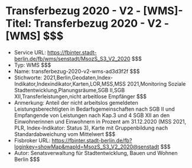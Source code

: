 # Transferbezug 2020 - V2 - [WMS]- Titel: Transferbezug 2020 - V2 - [WMS] $$$
- Service URL: https://fbinter.stadt-berlin.de/fb/wms/senstadt/MsozS_S3_V2_2020 $$$
- Typ: WMS $$$
- Name: transferbezug-2020-v2-wms-ad3d3f2f $$$
- Stichworte: 2021,Berlin,Geodaten,Index-Indikator,Indexindikator,Karten,LOR,MSS,MSS 2021,Monitoring Soziale Stadtentwicklung,Planungsräume,SGB II,SGB XII,Transferleistungen,nicht arbeitlose Empfänger $$$
- Anmerkung: Anteil der nicht arbeitslos gemeldeten Leistungsberechtigten in Bedarfsgemeinschaften nach SGB II und Empfangende von Leistungen nach Kap.3 und 4 SGB XII an den Einwohnerinnen und Einwohnern in Prozent am 31.12.2020 (MSS 2021, PLR, Index-Indikator: Status 3), Karte mit Gruppenbildung nach Standardabweichung vom Mittelwert $$$
- Fisbroker URL: https://fbinter.stadt-berlin.de/fb?loginkey=showMap&mapId=MsozS_S3_V2_2020@senstadt $$$
- Autor: Senatsverwaltung für Stadtentwicklung, Bauen und Wohnen Berlin $$$
